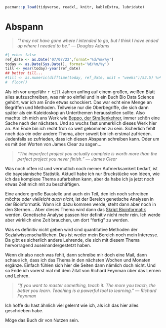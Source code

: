 ```r
pacman::p_load(tidyverse, readxl, knitr, kableExtra, lubridate)
```

# Abspann {#sec-abspann .unnumbered}

> *"I may not have gone where I intended to go, but I think I have ended up where I needed to be." --- Douglas Adams*

```r
#| echo: false
ref_date <- as.Date('07/07/22',format='%d/%m/%y')
today <- as.Date(Sys.Date(), format='%d/%m/%y')
till <- year(today)-year(ref_date)
## better till...
#till <- as.numeric(difftime(today, ref_date, unit = "weeks")/52.5) %>% 
#  floor()
```

Als ich vor ungefähr `r till` Jahren anfing auf einem großen, weißen Blatt alles aufzuschreiben, was mir so einfiel und in ein Buch Bio Data Science gehört, war ich am Ende etwas schockiert. Das war echt eine Menge an Begriffen und Methoden. Teilweise nur die Oberbegriffe, die sich dann später als ein Kaleidoskop an Unterthemen herausstellen sollte. Also machte ich mich ans Werk wie [Beppo, der Straßenkehrer](https://www.stillkinder.de/beppo-strassenkehrer/), immer schön eine Sache nach der nächsten. Und so wuchs fast unmerklich dieses Werk hier an. Am Ende bin ich recht froh so weit gekommen zu sein. Sicherlich fehlt noch das ein oder andere Thema, aber soweit bin ich erstmal zufrieden. Jedenfalls so zufrieden, dass ich diesen Abspann schreiben kann. Oder um es mit den Worten von James Clear zu sagen...

> *"The imperfect project you actually complete is worth more than the perfect project you never finish." --- James Clear*

Was noch offen ist und vermutlich noch meiner Aufmerksamkeit bedarf, ist die bayesianische Statistik. Aktuell habe ich nur Bruckstücke von Ideen, wie ich das komplexe Thema aufarbeiten kann, aber da habe ich ja jetzt noch etwas Zeit mich mit zu beschäftigen.

Eine andere große Baustelle und auch ein Teil, den ich noch schreiben möchte *oder vielleicht auch nicht*, ist der Bereich genetische Analysen in der Bioinformatik. Wann ich dazu kommen werde, steht dann aber noch in den Sternen... Aber dieses Thema wird dann das [Skript Bioinformatik](https://jkruppa.github.io/bioinformatic/) werden. Genetische Analyse passen hier definitiv nicht mehr rein. Ich werde aber wirklich eine Zeit brauchen, um dort "fertig" zu werden.

Was es definitiv nicht geben wird sind quantitative Methoden der Sozialwissenschaftlichen. Das ist weder mein Bereich noch mein Interesse. Da gibt es sicherlich andere Lehrende, die sich mit diesem Thema hervorragend auseinandergestetzt haben.

Wenn dir also noch was fehlt, dann schreibe mir doch eine Mail, dann schaue ich, dass ich das Thema in den nächsten Wochen und Monaten ergänze. Einfach fühlen sich hier die Seiten dann nämlich doch nicht. Und so Ende ich vorerst mal mit dem Zitat von Richard Feynman über das Lernen und Lehren.

> *"If you want to master something, teach it. The more you teach, the better you learn. Teaching is a powerful tool to learning." --- Richard Feynman*

Ich hoffe du hast ähnlich viel gelernt wie ich, als ich das hier alles geschrieben habe.

Möge das Buch dir von Nutzen sein.
